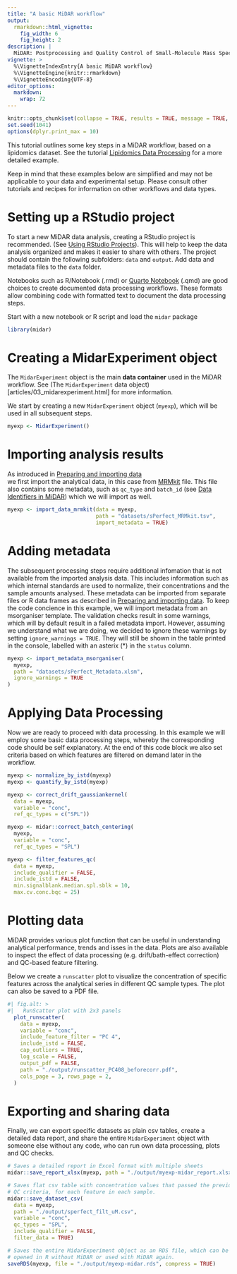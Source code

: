 ```yaml
---
title: "A basic MiDAR workflow"
output: 
  rmarkdown::html_vignette:
    fig_width: 6
    fig_height: 2
description: |
  MiDAR: Postprocessing and Quality Control of Small-Molecule Mass Spectrometry Data 
vignette: >
  %\VignetteIndexEntry{A basic MiDAR workflow}
  %\VignetteEngine{knitr::rmarkdown}
  %\VignetteEncoding{UTF-8}
editor_options: 
  markdown: 
    wrap: 72
---
```


```r
knitr::opts_chunk$set(collapse = TRUE, results = TRUE, message = TRUE, comment = "#>", out.width = "100%")
set.seed(1041)
options(dplyr.print_max = 10)
```

This tutorial outlines some key steps in a MiDAR workflow, based on a lipidomics dataset.
See the tutorial [Lipidomics Data Processing](articles/T01_targetlipidomics_workflow.html) for a more detailed example.

Keep in mind that these examples below are simplified and may not be applicable to your data and experimental setup.
Please consult other tutorials and recipes for information on other workflows and data types.

# Setting up a RStudio project

To start a new MiDAR data analysis, creating a RStudio project is recommended. 
(See [Using RStudio Projects](https://support.posit.co/hc/en-us/articles/200526207-Using-RStudio-Projects)).
This will help to keep the data analysis organized and makes it easier to share with others. 
The project should contain the following subfolders: `data` and `output`. Add data and metadata files to the `data` folder.

Notebooks such as R/Notebook (.rmd) or [Quarto Notebook](https://docs.posit.co/ide/user/ide/guide/documents/quarto-project.html) (.qmd) are 
good choices to create documented data processing workflows. These formats allow 
combining code with formatted text to document the data processing steps.

Start with a new notebook or R script and load the `midar` package

```r
library(midar)
```

# Creating a MidarExperiment object
The `MidarExperiment` object is the main **data container** used in the MiDAR workflow. 
See (The `MidarExperiment` data object)[articles/03_midarexperiment.html] for more information.

We start by creating a new `MidarExperiment` object (`myexp`), which will be used 
in all subsequent steps.

```r
myexp <- MidarExperiment()
```


# Importing analysis results

As introduced in [Preparing and importing data](articles/T01_prepdata.html)  
we first import the analytical data, in this case from [MRMkit](https://github.com/MRMkit/MRMkit) file.
This file also contains some metadata, such as `qc_type` and `batch_id` (see [Data Identifiers in MiDAR](articles/02_keydataids.html)) 
which we will import as well.

```r
myexp <- import_data_mrmkit(data = myexp, 
                            path = "datasets/sPerfect_MRMkit.tsv", 
                            import_metadata = TRUE)
```

# Adding metadata

The subsequent processing steps require additional infomation that is not available
from the imported analysis data. This includes information such as which internal standards are used to normalize, their concentrations and the sample amounts analysed.
These metadata can be imported from separate files or R data frames as 
described in [Preparing and importing data](articles/T01_prepdata.html).
To keep the code concience in this example, we will import metadata from an msorganiser
template. The validation checks result in some warnings, which will by default result in a failed metadata import.
However, assuming we understand what we are doing, 
we decided to ignore these warnings by setting `ignore_warnings = TRUE`. They will still be shown
in the table printed in the console, labelled with an asterix (*) in the `status` column.

```r
myexp <- import_metadata_msorganiser(
  myexp, 
  path = "datasets/sPerfect_Metadata.xlsm", 
  ignore_warnings = TRUE
)

```

# Applying Data Processing
Now we are ready to proceed with data processing. In this example we will 
employ some basic data processing steps, whereby the corresponding code should be 
self explanatory. At the end of this code block we also set criteria based on which 
features are filtered on demand later in the workflow.

```r
myexp <- normalize_by_istd(myexp)
myexp <- quantify_by_istd(myexp)

myexp <- correct_drift_gaussiankernel(
  data = myexp,
  variable = "conc",
  ref_qc_types = c("SPL"))

myexp <- midar::correct_batch_centering(
  myexp, 
  variable = "conc",
  ref_qc_types = "SPL")

myexp <- filter_features_qc(
  data = myexp,
  include_qualifier = FALSE,
  include_istd = FALSE, 
  min.signalblank.median.spl.sblk = 10,
  max.cv.conc.bqc = 25)
```

# Plotting data
MiDAR provides various plot function that can be useful in understanding analytical 
performance, trends and isses in the data. Plots are also available to inspect the 
effect of data processing (e.g. drift/bath-effect correction) and QC-based feature filtering.

Below we create a `runscatter` plot to visualize the concentration of specific
features across the analytical series in different QC sample types. 
The plot can also be saved to a PDF file. 

```r
#| fig.alt: >
#|   RunScatter plot with 2x3 panels
  plot_runscatter(
    data = myexp,
    variable = "conc",
    include_feature_filter = "PC 4",
    include_istd = FALSE,
    cap_outliers = TRUE,
    log_scale = FALSE,
    output_pdf = FALSE,
    path = "./output/runscatter_PC408_beforecorr.pdf",
    cols_page = 3, rows_page = 2,
  )
```


# Exporting and sharing data
Finally, we can export specific datasets as plain csv tables, create a detailed data report, 
and share the entire `MidarExperiment` object with someone else without any code, 
who can run own data processing, plots and QC checks.

```r
# Saves a detailed report in Excel format with multiple sheets
midar::save_report_xlsx(myexp, path = "./output/myexp-midar_report.xlsx")

# Saves flat csv table with concentration values that passed the previously set
# QC criteria, for each feature in each sample. 
midar::save_dataset_csv(
  data = myexp, 
  path = "./output/sperfect_filt_uM.csv",
  variable = "conc", 
  qc_types = "SPL", 
  include_qualifier = FALSE,
  filter_data = TRUE)

# Saves the entire MidarExperiment object as an RDS file, which can be
# opened in R without MiDAR or used with MiDAR again.
saveRDS(myexp, file = "./output/myexp-midar.rds", compress = TRUE)
```

